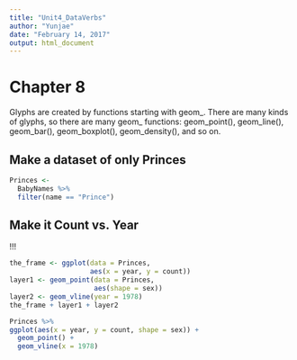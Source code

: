 ---
title: "Unit4_DataVerbs"
author: "Yunjae"
date: "February 14, 2017"
output: html_document
---


# Chapter 8

Glyphs are created by functions starting with geom_. There are many kinds of glyphs, so there are many geom_ functions: geom_point(), geom_line(), geom_bar(), geom_boxplot(), geom_density(), and so on.


## Make a dataset of only Princes

```{r}
Princes <-
  BabyNames %>%
  filter(name == "Prince")
```

## Make it Count vs. Year

!!!
```{r}
the_frame <- ggplot(data = Princes,
                    aes(x = year, y = count))
layer1 <- geom_point(data = Princes, 
                     aes(shape = sex))
layer2 <- geom_vline(year = 1978)
the_frame + layer1 + layer2
```
```{r}
Princes %>%
ggplot(aes(x = year, y = count, shape = sex)) +
  geom_point() +
  geom_vline(x = 1978)
```

